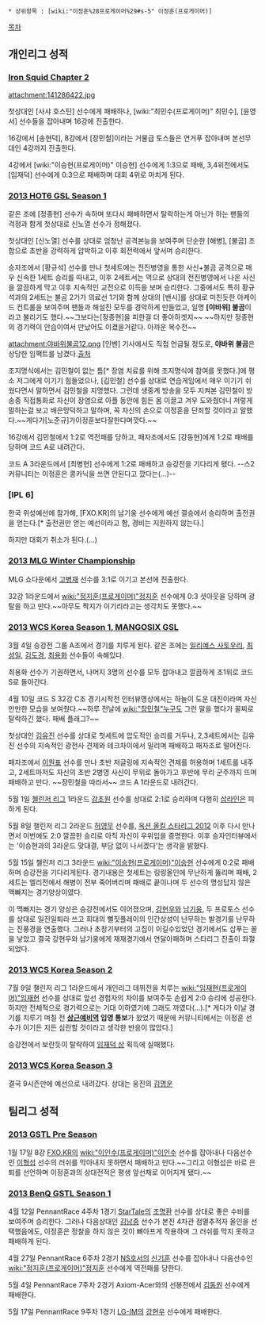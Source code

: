  * 상위항목 : [wiki:"이정훈%28프로게이머%29#s-5" 이정훈(프로게이머)]

[[목차]]
== 개인리그 성적 ==
=== [[Iron Squid Chapter 2]] ===
attachment:141286422.jpg

첫상대인 [사샤 호스틴] 선수에게 패배하나, [wiki:"최민수(프로게이머)" 최민수], [윤영서] 선수들을 잡아내며 16강에 진출한다.

16강에서 [송현덕], 8강에서 [장민철]이라는 거물급 토스들은 연거푸 잡아내며 본선무대인 4강까지 진출한다.

4강에서 [wiki:"이승현(프로게이머)" 이승현] 선수에게 1:3으로 패배, 3,4위전에서도 [임재덕] 선수에게 0:3으로 패배하며 대회 4위로 마치게 된다.

=== [[2013 HOT6 GSL Season 1]] ===
같은 조에 [정종현] 선수가 속하며 또다시 패배하면서 탈락하는게 아닌가 하는 팬들의 걱정과 함게 첫상대로 신노열 선수가 정해졌다.

첫상대인 [신노열] 선수를 상대로 엄청난 공격본능을 보여주며 단순한 [해병], [불곰] 조합으로 초반을 강력하게 압박하고 이후 회전력에서 앞서며 승리한다.

승자조에서 [황규석] 선수를 만나 첫세트에는 전진병영을 통한 사신+불곰 공격으로 매우 신속한 1세트 승리를 따내고, 이후 2세트서는 역으로 상대의 전진병영에서 나온 사신을 깔끔하게 막고 이후 지속적인 교전으로 이득을 보며 승리한다.
그중에서도 특히 황규석과의 2세트는 불곰 2기가 의료선 1기와 함께 상대의 [밴시]를 상대로 미친듯한 아케이드 컨트롤을 보여주며 팬들과 해설진 모두를 경악하게 만들었고, 일명 '''[야바위] 불곰'''이라고 불리기도 했다.~~그보다는[정종현]을 피한걸 더 좋아하겟지~~ ~~하지만 정종현의 경기력이 안습이여서 만났어도 이겼을거같다. 아까운 복수전~~

attachment:야바위불곰12.png
[인벤] 기사에서도 직접 언급될 정도로, '''야바위 불곰'''은 상당한 임팩트를 남겼다.[http://www.inven.co.kr/webzine/news/?news=53218 출처]

조지명식에서는 김민철이 없는 틈[* 장염 치료를 위해 조지명식에 참여를 못했다.]에 평소 저그에게 이기기 힘들었으나, [김민철] 선수를 상대로 연습게임에서 매우 이기기 쉬웠다면서 말하면서 김민철을 지명했다.  그런데 생중계 방송을 모두 지켜본 김민철이 방송중 직접통화로 자신이 장염으로 아플 동안에 힘든 몸 이끌고 겨우 도와줬더니 저렇게 말하는걸 보고 배은망덕하고 말하며, 꼭 자신의 손으로 이정훈을 단죄할 것이라고 말했다.~~게다가[노준규]가이정훈보다잘한다며깟다.~~

16강에서 김민철에서 1:2로 역전패를 당하고, 패자조에서도 [강동현]에게 1:2로 패배를 당하며 코드 A로 내려간다.

코드 A 3라운드에서 [최병현] 선수에게 1:2로 패배하고 승강전을 기다리게 됐다. --스2 커뮤니티는 이정훈은 콩카닉을 쓰면 안된다고 깠다는(...)--

=== [IPL 6] ===
한국 위성예선에 참가해, [FXO.KR]의 남기웅 선수에게 예선 결승에서 승리하며 출전권을 얻는다.[* 출전권만 얻는 예선이라고 함, 경비는 지원하지 않는다.] 

하지만 대회가 취소가 된다.(...)

=== [[2013 MLG Winter Championship]] ===
MLG 쇼다운에서 [[고병재]] 선수를 3:1로 이기고 본선에 진출한다.

32강 1라운드에서 [[wiki:"정지훈(프로게이머)"정지훈]] 선수에게 0:3 셧아웃을 당하며 광탈을 하고 만다.~~아무도 짝지가 이기리라고는 생각치도 못했다.~~
=== [[2013 WCS Korea Season 1, MANGOSIX GSL]] ===
3월 4일 승강전 그룹 A조에서 경기를 치루게 된다. 같은 조에는 [[일리예스 사토우리]], [[최성일]], [[김도경]], [[최용화]] 선수들이 속해있다.

최용화 선수가 기권하면서, 나머지 3명의 선수를 모두 잡아내고 깔끔하게 조1위로 코드 S로 돌아간다.

4월 10일 코드 S 32강 C조 경기시작전 인터뷰영상에서는 하늘이 도운 대진이라며 자신만만한 모습을 보여줬다.~~하루 전날에 [[wiki:"장민철"누구]]도 그런 말을 했다가 꼴찌로 탈락하긴 했다. 패배 플래그?~~

첫상대인 [[김유진]] 선수를 상대로 첫세트에 압도적인 승리를 거두나, 2,3세트에서는 김유진 선수의 지속적인 광전사 견제와 테크차이에서 밀리며 패배하고 패자조로 떨어진다.

패자조에서 [[이원표]] 선수를 만나 초반 저글링에 지속적인 견제를 허용하며 1세트를 내주고, 2세트마저도 자신의 초반 2병영 사신이 무위로 돌아가고 후반에 무리 군주까지 뜨며 패배하고 만다. ~~장민철을 따라서~~ 코드 A 1라운드로 내려간다.

5월 1일 [[첼린저 리그]] 1라운드 [[강초원]] 선수를 상대로 2:1로 승리하며 다행히 [[삽라인]]은 피하게 된다.

5월 8일 챌린저 리그 2라운드 [[허영무]] 선수를, [[옥션 올킬 스타리그 2012]] 이후 다시 만나면서 이번에도 2:0 깔끔한 승리로 아직 자신이 우위임을 증명한다. 이후 승자인터뷰에서는 '이승현과의 3라운드 맞대결, 부담 없이 나서겠다'는 생각을 밝혔다.

5월 15일 챌린저 리그 3라운드 [[wiki:"이승현(프로게이머)"이승현]] 선수에게 0:2로 패배하며 승강전을 기다리게된다. 경기내용은 첫세트는 링링올인에 무난하게 뚫리며 패배, 2세트는 엘리전에서 해병이 전부 죽어버리며 패배로 끝이나며 두 선수의 명성답지 않은 맥빠지는 경기양상이였다.

이 맥빠지는 경기 양상은 승강전에서도 이어졌으며, [[강현우]]와 [[남기웅]], 두 프로토스 선수를 상대로 일진일퇴라 쓰고 희대의 뻘짓플레이의 인간상성이 난무하는 발경기를 난무하는 진풍경을 연출했다.  그러나 초창기부터의 고집이 이길수있었던 경기에서도 삽푸는 꼴을 낳았고 결국 강현우와 남기웅에게 재재경기에서 연달아패하며 스타리그 진출이 좌절되었다.

=== [[2013 WCS Korea Season 2]] ===
7월 9일 챌린저 리그 1라운드에서 개인리그 데뷔전을 치루는 [[wiki:"임재현(프로게이머)"임재현]] 선수를 상대로 앞선 경험자의 차이를 보여주듯 손쉽게 2:0 승리에 성공한다. 하지만 전체적으로 경기력으로는 기대 이하였기에 그래도 까였다(...).[* 게다가 이날 경기를 치루기 며칠 전 '''[[상근예비역]] 입영 통보'''가 왔었기 때문에 커뮤니티에서는 이정훈 선수가 이기든 지든 심란할 것이라고 생각한 반응이 많았다.] 

승강전에서 보란듯이 탈락하여 [[임재덕 상]] 획득에 실패했다.

=== [[2013 WCS Korea Season 3]] ===
결국 9시즌만에 예선으로 내려갔다. 상대는 웅진의 [[김명운]]

== 팀리그 성적 ==
=== [[2013 GSTL Pre Season]] ===
1월 17일 8강 [[FXO.KR]]의 [[wiki:"이인수(프로게이머)"이인수]] 선수를 잡아내나 다음선수인 [[이형섭]] 선수의 러쉬를 막아내지 못하면서 패배하고 만다.~~그리고 이형섭은 바로 은퇴를 선언하며 이정훈과의 상대전적은 평생 앞선채로 이어지게 됐다.~~

=== [[2013 BenQ GSTL Season 1]] ===
4월 12일 PennantRace 4주차 1경기 [[StarTale]]의 [[조명환]] 선수를 상대로 좋은 수비를 보여주며 승리한다. 그러나 다음상대인 [[김남중]] 선수가 본진 4차관 점멸추적자 올인을 선택했음에도, 이정훈은 정찰을 하지 않은 것이 뼈아프게 작용하며 그 러쉬를 막지 못하고 패배하게 된다.

4월 27일 PennantRace 6주차 2경기 [[NS호서]]의 [[신기훈]] 선수를 잡아내나 다음선수인 [[wiki:"정지훈(프로게이머)"정지훈]] 선수에게 역전패를 당한다.

5월 4일 PennantRace 7주차 2경기 Axiom-Acer와의 선봉전에서 [[김동원]] 선수에게 패배한다.

5월 17일 PennantRace 9주차 1경기 [[LG-IM]]의 [[강현우]] 선수에게 패배한다.
